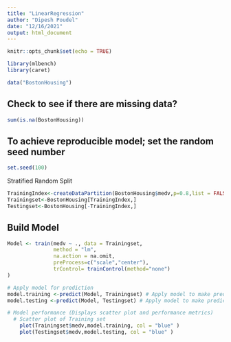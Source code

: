 ```yaml
---
title: "LinearRegression"
author: "Dipesh Poudel"
date: "12/16/2021"
output: html_document
---
```


```r
knitr::opts_chunk$set(echo = TRUE)
```

```r
library(mlbench)
library(caret)
```
```r
data("BostonHousing")
```

## Check to see if there are missing data?

```r
sum(is.na(BostonHousing))
```

## To achieve reproducible model; set the random seed number

```r
set.seed(100)
```

Stratified Random Split
```r
TrainingIndex<-createDataPartition(BostonHousing$medv,p=0.8,list = FALSE)
Trainingset<-BostonHousing[TrainingIndex,]
Testingset<-BostonHousing[-TrainingIndex,]
```

## Build Model
```r
Model <- train(medv ~ ., data = Trainingset,
               method = "lm",
               na.action = na.omit,
               preProcess=c("scale","center"),
               trControl= trainControl(method="none")
)

```

```r
# Apply model for prediction
model.training <-predict(Model, Trainingset) # Apply model to make prediction on Training set
model.testing <-predict(Model, Testingset) # Apply model to make prediction on Testing set

# Model performance (Displays scatter plot and performance metrics)
  # Scatter plot of Training set
    plot(Trainingset$medv,model.training, col = "blue" )
    plot(Testingset$medv,model.testing, col = "blue" )

```

